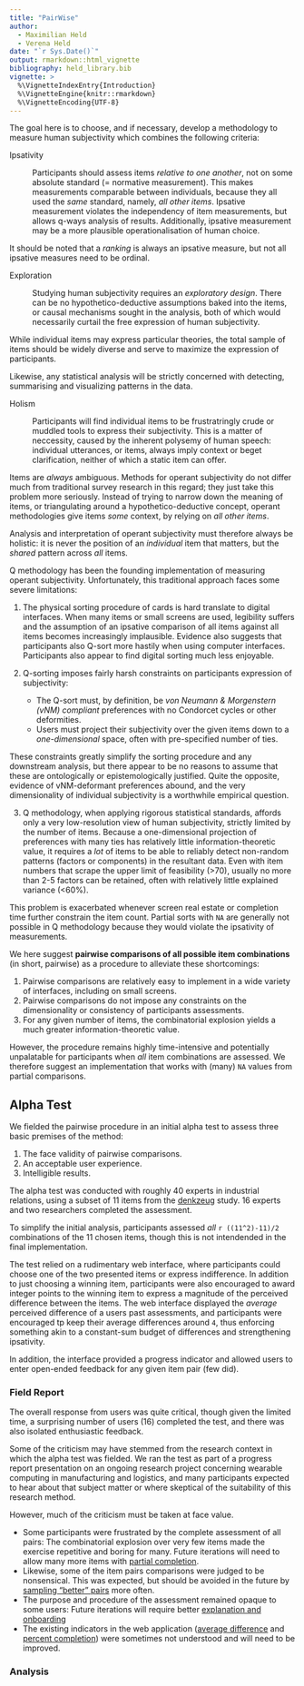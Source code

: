 ```yaml
---
title: "PairWise"
author:
  - Maximilian Held
  - Verena Held
date: "`r Sys.Date()`"
output: rmarkdown::html_vignette
bibliography: held_library.bib
vignette: >
  %\VignetteIndexEntry{Introduction}
  %\VignetteEngine{knitr::rmarkdown}
  %\VignetteEncoding{UTF-8}
---
```


The goal here is to choose, and if necessary, develop a methodology to measure human subjectivity which combines the following criteria:

Ipsativity

:  Participants should assess items *relative to one another*, not on some absolute standard (= normative measurement).
   This makes measurements comparable between individuals, because they all used the *same* standard, namely, *all other items*.
   Ipsative measurement violates the independency of item measurements, but allows q-ways analysis of results.
   Additionally, ipsative measurement may be a more plausible operationalisation of human choice.
   
   It should be noted that a *ranking* is always an ipsative measure, but not all ipsative measures need to be ordinal.


Exploration

:  Studying human subjectivity requires an *exploratory design*.
   There can be no hypothetico-deductive assumptions baked into the items, or causal mechanisms sought in the analysis, both of which would necessarily curtail the free expression of human subjectivity.
   
   While individual items may express particular theories, the total sample of items should be widely diverse and serve to maximize the expression of participants.
   
   Likewise, any statistical analysis will be strictly concerned with detecting, summarising and visualizing patterns in the data.


Holism

:  Participants will find individual items to be frustratringly crude or muddled tools to express their subjectivity.
   This is a matter of neccessity, caused by the inherent polysemy of human speech: 
   individual utterances, or items, always imply context or beget clarification, neither of which a static item can offer.
   
   Items are *always* ambiguous.
   Methods for operant subjectivity do not differ much from traditional survey research in this regard; they just take this problem more seriously.
   Instead of trying to narrow down the meaning of items, or triangulating around a hypothetico-deductive concept, operant methodologies give items *some* context, by relying on *all other items*.
   
   Analysis and interpretation of operant subjectivity must therefore always be holistic: 
   it is never the position of an *individual* item that matters, but the *shared* pattern across *all* items.

Q methodology has been the founding implementation of measuring operant subjectivity.
Unfortunately, this traditional approach faces some severe limitations:

1. The physical sorting procedure of cards is hard translate to digital interfaces.
  When many items or small screens are used, legibility suffers and the assumption of an ipsative comparison of all items against all items becomes increasingly implausible.
  Evidence also suggests that participants also Q-sort more hastily when using computer interfaces.
  Participants also appear to find digital sorting much less enjoyable.

2. Q-sorting imposes fairly harsh constraints on participants expression of subjectivity:
   - The Q-sort must, by definition, be *von Neumann & Morgenstern (vNM) compliant* preferences with no Condorcet cycles or other deformities.
   - Users must project their subjectivity over the given items down to a *one-dimensional* space, often with pre-specified number of ties.
  
  These constraints greatly simplify the sorting procedure and any downstream analysis, but there appear to be no reasons to assume that these are ontologically or epistemologically justified.
  Quite the opposite, evidence of vNM-deformant preferences abound, and the very dimensionality of individual subjectivity is a worthwhile empirical question.
  
3. Q methodology, when applying rigorous statistical standards, affords only a very low-resolution view of human subjectivity, strictly limited by the number of items.
  Because a one-dimensional projection of preferences with many ties has relatively little information-theoretic value, it requires a *lot* of items to be able to reliably detect non-random patterns (factors or components) in the resultant data.
  Even with item numbers that scrape the upper limit of feasibility (>70), usually no more than 2-5 factors can be retained, often with relatively little explained variance (<60%).
  
  This problem is exacerbated whenever screen real estate or completion time further constrain the item count.
  Partial sorts with `NA` are generally not possible in Q methodology because they would violate the ipsativity of measurements.


We here suggest **pairwise comparisons of all possible item combinations** (in short, pairwise) as a procedure to alleviate these shortcomings:

1. Pairwise comparisons are relatively easy to implement in a wide variety of interfaces, including on small screens.
2. Pairwise comparisons do not impose any constraints on the dimensionality or consistency of participants assessments.
3. For any given number of items, the combinatorial explosion yields a much greater information-theoretic value.

However, the procedure remains highly time-intensive and potentially unpalatable for participants when *all* item combinations are assessed.
We therefore suggest an implementation that works with (many) `NA` values from partial comparisons.


## Alpha Test

We fielded the pairwise procedure in an initial alpha test to assess three basic premises of the method:

1. The face validity of pairwise comparisons.
2. An acceptable user experience.
3. Intelligible results.

The alpha test was conducted with roughly 40 experts in industrial relations, using a subset of 11 items from the [denkzeug](http://datascience.phil.fau.de/denkzeug/) study.
16 experts and two researchers completed the assessment.

To simplify the initial analysis, participants assessed *all* `r ((11^2)-11)/2` combinations of the 11 chosen items, though this is not intendended in the final implementation.

The test relied on a rudimentary web interface, where participants could choose one of the two presented items or express indifference.
In addition to just choosing a winning item, participants were also encouraged to award integer points to the winning item to express a magnitude of the perceived difference between the items.
The web interface displayed the *average* perceived difference of a users past assessments, and participants were encouraged tp keep their average differences around `4`, thus enforcing something akin to a constant-sum budget of differences and strengthening ipsativity.

In addition, the interface provided a progress indicator and allowed users to enter open-ended feedback for any given item pair (few did).


### Field Report

The overall response from users was quite critical, though given the limited time, a surprising number of users (16) completed the test, and there was also isolated enthusiastic feedback.

Some of the criticism may have stemmed from the research context in which the alpha test was fielded.
We ran the test as part of a progress report presentation on an ongoing research project concerning wearable computing in manufacturing and logistics, and many participants expected to hear about that subject matter or where skeptical of the suitability of this research method.

However, much of the criticism must be taken at face value.

- Some participants were frustrated by the complete assessment of all pairs: 
  The combinatorial explosion over very few items made the exercise repetitive and boring for many.
  Future iterations will need to allow many more items with [partial completion](https://github.com/maxheld83/pairwise/issues/36).
- Likewise, some of the item pairs comparisons were judged to be nonsensical.
  This was expected, but should be avoided in the future by [sampling "better" pairs](https://github.com/maxheld83/pensieve/issues/446) more often. 
- The purpose and procedure of the assessment remained opaque to some users: 
  Future iterations will require better [explanation and onboarding](https://github.com/maxheld83/pairwise/issues/37)
- The existing indicators in the web application ([average difference](https://github.com/maxheld83/pairwise/issues/39) and [percent completion](https://github.com/maxheld83/pairwise/issues/38)) were sometimes not understood and will need to be improved.


### Analysis

```r
```

